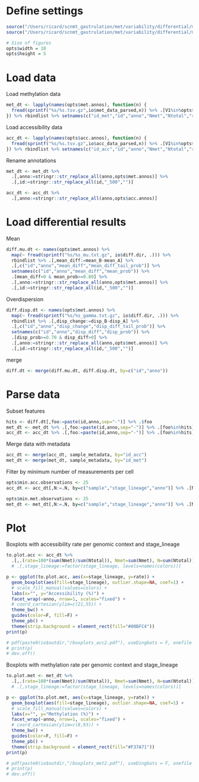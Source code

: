
# Define settings 

```r
source("/Users/ricard/scnmt_gastrulation/met/variability/differential/metacc_boxplots/load_settings.R")
source("/Users/ricard/scnmt_gastrulation/met/variability/differential/metacc_boxplots/utils.R")

# Size of figures
opts$width = 10
opts$height = 5
```

# Load data

Load methylation data
```r
met_dt <- lapply(names(opts$met.annos), function(n) {
  fread(sprintf("%s/%s.tsv.gz",io$met_data_parsed,n)) %>% .[V1%in%opts$met_cells]
}) %>% rbindlist %>% setnames(c("id_met","id","anno","Nmet","Ntotal","rate"))
```

Load accessibility data
```r
acc_dt <- lapply(names(opts$acc.annos), function(n) {
  fread(sprintf("%s/%s.tsv.gz",io$acc_data_parsed,n)) %>% .[V1%in%opts$acc_cells]
}) %>% rbindlist %>% setnames(c("id_acc","id","anno","Nmet","Ntotal","rate"))
```

Rename annotations
```r
met_dt <- met_dt %>% 
  .[,anno:=stringr::str_replace_all(anno,opts$met.annos)] %>%
  .[,id:=stringr::str_replace_all(id,"_500","")]

acc_dt <- acc_dt %>% 
  .[,anno:=stringr::str_replace_all(anno,opts$acc.annos)]
```

# Load differential results

Mean
```r
diff.mu.dt <- names(opts$met.annos) %>% 
  map(~ fread(sprintf("%s/%s_mu.txt.gz", io$diff.dir, .))) %>%
  rbindlist %>% .[,mean_diff:=mean_B-mean_A] %>%
  .[,c("id","anno","mean_diff","mean_diff_tail_prob")] %>%
  setnames(c("id","anno","mean_diff","mean_prob")) %>%
  .[mean_diff<0 & mean_prob>=0.80] %>%
  .[,anno:=stringr::str_replace_all(anno,opts$met.annos)] %>%
  .[,id:=stringr::str_replace_all(id,"_500","")]
```

Overdispersion
```r
diff.disp.dt <- names(opts$met.annos) %>% 
  map(~ fread(sprintf("%s/%s_gamma.txt.gz", io$diff.dir, .))) %>%
  rbindlist %>% .[,disp_change:=disp_B-disp_A] %>%
  .[,c("id","anno","disp_change","disp_diff_tail_prob")] %>%
  setnames(c("id","anno","disp_diff","disp_prob")) %>%
  .[disp_prob>=0.70 & disp_diff>0] %>%
  .[,anno:=stringr::str_replace_all(anno,opts$met.annos)] %>%
  .[,id:=stringr::str_replace_all(id,"_500","")]
```

merge
```r
diff.dt <- merge(diff.mu.dt, diff.disp.dt, by=c("id","anno")) 
```

# Parse data

Subset features
```r
hits <- diff.dt[,foo:=paste(id,anno,sep="-")] %>% .$foo
met_dt <- met_dt %>% .[,foo:=paste(id,anno,sep="-")] %>% .[foo%in%hits] %>% .[,foo:=NULL]
acc_dt <- acc_dt %>% .[,foo:=paste(id,anno,sep="-")] %>% .[foo%in%hits] %>% .[,foo:=NULL]
```

Merge data with metadata
```r
acc_dt <- merge(acc_dt, sample_metadata, by="id_acc")
met_dt <- merge(met_dt, sample_metadata, by="id_met")
```


Filter by minimum number of measurements per cell
```r
opts$min.acc.observations <- 25
acc_dt <- acc_dt[,N:=.N, by=c("sample","stage_lineage","anno")] %>% .[N>=opts$min.acc.observations] %>% .[,N:=NULL]

opts$min.met.observations <- 25
met_dt <- met_dt[,N:=.N, by=c("sample","stage_lineage","anno")] %>% .[N>=opts$min.met.observations] %>% .[,N:=NULL]
```

# Plot 

Boxplots with accessibility rate per genomic context and stage_lineage

```r
to.plot.acc <- acc_dt %>%
  .[,.(rate=100*(sum(Nmet)/sum(Ntotal)), Nmet=sum(Nmet), N=sum(Ntotal)),by=c("sample","stage_lineage","anno")]# %>%
  # .[,stage_lineage:=factor(stage_lineage, levels=names(colors))]
```

```r
p <- ggplot(to.plot.acc, aes(x=stage_lineage, y=rate)) +
  geom_boxplot(aes(fill=stage_lineage), outlier.shape=NA, coef=1) +
  # scale_fill_manual(values=colors) +
  labs(x="", y="Accessibility (%)") +
  facet_wrap(~anno, nrow=1, scales="fixed") +
  # coord_cartesian(ylim=c(21,55)) +
  theme_bw() +
  guides(color=F, fill=F) +
  theme_pb() +
  theme(strip.background = element_rect(fill="#00BFC4"))
print(p)

# pdf(paste0(io$outdir,"/boxplots_acc2.pdf"), useDingbats = F, onefile = F, width=14, height=6)
# print(p)
# dev.off()
```

Boxplots with methylation rate per genomic context and stage_lineage

```r
to.plot.met <- met_dt %>%
  .[,.(rate=100*(sum(Nmet)/sum(Ntotal)), Nmet=sum(Nmet), N=sum(Ntotal)),by=c("sample","stage_lineage","anno")]# %>%
  # .[,stage_lineage:=factor(stage_lineage, levels=names(colors))]
```

```r
p <- ggplot(to.plot.met, aes(x=stage_lineage, y=rate)) +
  geom_boxplot(aes(fill=stage_lineage), outlier.shape=NA, coef=1) +
  # scale_fill_manual(values=colors) +
  labs(x="", y="Methylation (%)") +
  facet_wrap(~anno, nrow=1, scales="fixed") +
  # coord_cartesian(ylim=c(8,93)) +
  theme_bw() +
  guides(color=F, fill=F) +
  theme_pb() +
  theme(strip.background = element_rect(fill="#F37A71"))
print(p)

# pdf(paste0(io$outdir,"/boxplots_met2.pdf"), useDingbats = F, onefile = F, width=14, height=6)
# print(p)
# dev.off()
```
